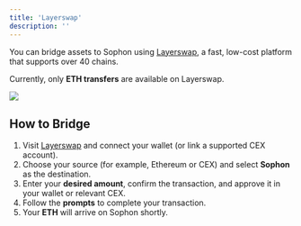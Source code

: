 ```yaml
---
title: 'Layerswap'
description: ''
---
```


You can bridge assets to Sophon using [Layerswap](https://layerswap.io/), a fast, low-cost platform that supports over 40 chains.

<Tip>Currently, only **ETH transfers** are available on Layerswap.</Tip>

![](/images/bridging/layerswap-bridge-1.webp)

## How to Bridge

1. Visit [Layerswap](https://layerswap.io/) and connect your wallet (or link a supported CEX account).
2. Choose your source (for example, Ethereum or CEX) and select **Sophon** as the destination.
3. Enter your **desired amount**, confirm the transaction, and approve it in your wallet or relevant CEX.
4. Follow the **prompts** to complete your transaction.
5. Your **ETH** will arrive on Sophon shortly.
